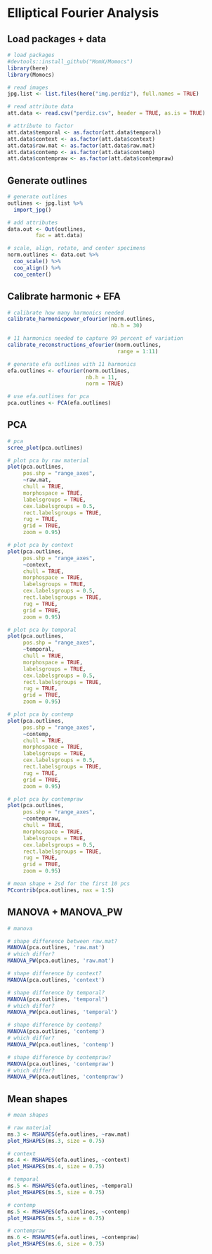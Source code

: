# Elliptical Fourier Analysis

## Load packages + data

```r
# load packages
#devtools::install_github("MomX/Momocs")
library(here)
library(Momocs)

# read images
jpg.list <- list.files(here("img.perdiz"), full.names = TRUE)

# read attribute data
att.data <- read.csv("perdiz.csv", header = TRUE, as.is = TRUE)

# attribute to factor
att.data$temporal <- as.factor(att.data$temporal)
att.data$context <- as.factor(att.data$context)
att.data$raw.mat <- as.factor(att.data$raw.mat)
att.data$contemp <- as.factor(att.data$contemp)
att.data$contempraw <- as.factor(att.data$contempraw)
```

## Generate outlines

```r
# generate outlines
outlines <- jpg.list %>%
  import_jpg()

# add attributes
data.out <- Out(outlines, 
         fac = att.data)

# scale, align, rotate, and center specimens
norm.outlines <- data.out %>% 
  coo_scale() %>%
  coo_align() %>% 
  coo_center()
```

## Calibrate harmonic + EFA

```r
# calibrate how many harmonics needed
calibrate_harmonicpower_efourier(norm.outlines, 
                                 nb.h = 30)

# 11 harmonics needed to capture 99 percent of variation
calibrate_reconstructions_efourier(norm.outlines, 
                                   range = 1:11)

# generate efa outlines with 11 harmonics
efa.outlines <- efourier(norm.outlines, 
                         nb.h = 11, 
                         norm = TRUE)

# use efa.outlines for pca
pca.outlines <- PCA(efa.outlines)
```

## PCA

```r
# pca 
scree_plot(pca.outlines)

# plot pca by raw material
plot(pca.outlines,
     pos.shp = "range_axes",
     ~raw.mat,
     chull = TRUE,
     morphospace = TRUE,
     labelsgroups = TRUE,
     cex.labelsgroups = 0.5,
     rect.labelsgroups = TRUE,
     rug = TRUE,
     grid = TRUE,
     zoom = 0.95)

# plot pca by context
plot(pca.outlines,
     pos.shp = "range_axes",
     ~context,
     chull = TRUE,
     morphospace = TRUE,
     labelsgroups = TRUE,
     cex.labelsgroups = 0.5,
     rect.labelsgroups = TRUE,
     rug = TRUE,
     grid = TRUE,
     zoom = 0.95)

# plot pca by temporal
plot(pca.outlines,
     pos.shp = "range_axes",
     ~temporal,
     chull = TRUE,
     morphospace = TRUE,
     labelsgroups = TRUE,
     cex.labelsgroups = 0.5,
     rect.labelsgroups = TRUE,
     rug = TRUE,
     grid = TRUE,
     zoom = 0.95)

# plot pca by contemp
plot(pca.outlines,
     pos.shp = "range_axes",
     ~contemp,
     chull = TRUE,
     morphospace = TRUE,
     labelsgroups = TRUE,
     cex.labelsgroups = 0.5,
     rect.labelsgroups = TRUE,
     rug = TRUE,
     grid = TRUE,
     zoom = 0.95)

# plot pca by contempraw
plot(pca.outlines,
     pos.shp = "range_axes",
     ~contempraw,
     chull = TRUE,
     morphospace = TRUE,
     labelsgroups = TRUE,
     cex.labelsgroups = 0.5,
     rect.labelsgroups = TRUE,
     rug = TRUE,
     grid = TRUE,
     zoom = 0.95)

# mean shape + 2sd for the first 10 pcs
PCcontrib(pca.outlines, nax = 1:5)
```

## MANOVA + MANOVA_PW

```r
# manova

# shape difference between raw.mat?
MANOVA(pca.outlines, 'raw.mat')
# which differ?
MANOVA_PW(pca.outlines, 'raw.mat')

# shape difference by context?
MANOVA(pca.outlines, 'context')

# shape difference by temporal?
MANOVA(pca.outlines, 'temporal')
# which differ?
MANOVA_PW(pca.outlines, 'temporal')

# shape difference by contemp?
MANOVA(pca.outlines, 'contemp')
# which differ?
MANOVA_PW(pca.outlines, 'contemp')

# shape difference by contempraw?
MANOVA(pca.outlines, 'contempraw')
# which differ?
MANOVA_PW(pca.outlines, 'contempraw')
```

## Mean shapes

```r
# mean shapes

# raw material
ms.3 <- MSHAPES(efa.outlines, ~raw.mat)
plot_MSHAPES(ms.3, size = 0.75)

# context
ms.4 <- MSHAPES(efa.outlines, ~context)
plot_MSHAPES(ms.4, size = 0.75)

# temporal
ms.5 <- MSHAPES(efa.outlines, ~temporal)
plot_MSHAPES(ms.5, size = 0.75)

# contemp
ms.5 <- MSHAPES(efa.outlines, ~contemp)
plot_MSHAPES(ms.5, size = 0.75)

# contempraw
ms.6 <- MSHAPES(efa.outlines, ~contempraw)
plot_MSHAPES(ms.6, size = 0.75)
```

